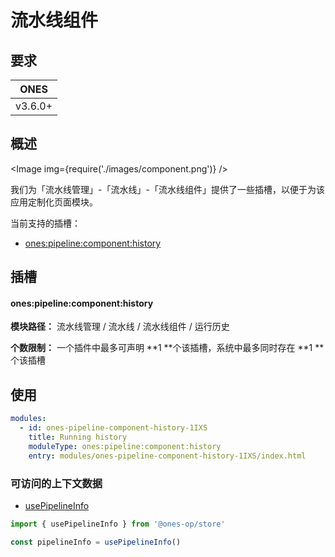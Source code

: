 
# 流水线组件

## 要求

| **ONES** |
| :------: |
| v3.6.0+  |

## 概述

<Image img={require('./images/component.png')} />

我们为「流水线管理」-「流水线」-「流水线组件」提供了一些插槽，以便于为该应用定制化页面模块。

当前支持的插槽：

- [ones:pipeline:component:history](#onespipelinecomponenthistory)

## 插槽

#### ones:pipeline:component:history

**模块路径：** 流水线管理 / 流水线 / 流水线组件 / 运行历史

**个数限制：** 一个插件中最多可声明 **1 **个该插槽，系统中最多同时存在 **1 **个该插槽

## 使用

```yaml
modules:
  - id: ones-pipeline-component-history-1IXS
    title: Running history
    moduleType: ones:pipeline:component:history
    entry: modules/ones-pipeline-component-history-1IXS/index.html
```

### 可访问的上下文数据

- [usePipelineInfo](../../../../../reference/packages/store/store.md#usePipelineInfo)

```ts
import { usePipelineInfo } from '@ones-op/store'

const pipelineInfo = usePipelineInfo()
```

